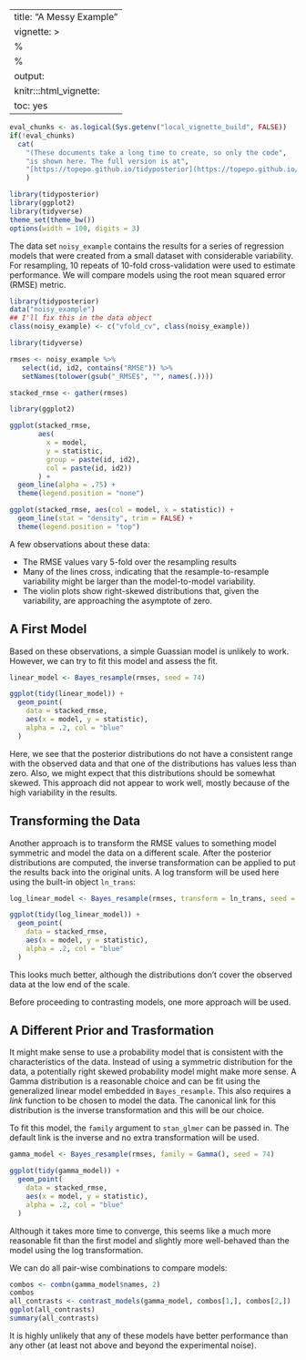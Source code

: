 
---
title: "A Messy Example"
vignette: >
  %\VignetteEngine{knitr::rmarkdown}
  %\VignetteIndexEntry{A Messy Example}
output:
  knitr:::html_vignette:
    toc: yes
---

```r
eval_chunks <- as.logical(Sys.getenv("local_vignette_build", FALSE))
if(!eval_chunks) 
  cat(
    "(These documents take a long time to create, so only the code",
    "is shown here. The full version is at",
    "[https://topepo.github.io/tidyposterior](https://topepo.github.io/tidyposterior).)"
    )
```

```r
library(tidyposterior)
library(ggplot2)
library(tidyverse)
theme_set(theme_bw())
options(width = 100, digits = 3)
```


The data set `noisy_example` contains the results for a series of regression models that were created from a small dataset with considerable variability. For resampling, 10 repeats of 10-fold cross-validation were used to estimate performance. We will compare models using the root mean squared error (RMSE) metric.  

```r
library(tidyposterior)
data("noisy_example")
## I'll fix this in the data object
class(noisy_example) <- c("vfold_cv", class(noisy_example))

library(tidyverse)

rmses <- noisy_example %>%
   select(id, id2, contains("RMSE")) %>%
   setNames(tolower(gsub("_RMSE$", "", names(.))))

stacked_rmse <- gather(rmses)

library(ggplot2)

ggplot(stacked_rmse, 
       aes(
         x = model,
         y = statistic,
         group = paste(id, id2),
         col = paste(id, id2))
       ) + 
  geom_line(alpha = .75) + 
  theme(legend.position = "none")

ggplot(stacked_rmse, aes(col = model, x = statistic)) + 
  geom_line(stat = "density", trim = FALSE) + 
  theme(legend.position = "top")
```

A few observations about these data:

 * The RMSE values vary 5-fold over the resampling results
 * Many of the lines cross, indicating that the resample-to-resample variability might be larger than the model-to-model variability. 
 * The violin plots show right-skewed distributions that, given the variability, are approaching the asymptote of zero. 


## A First Model

Based on these observations, a simple Guassian model is unlikely to work. However, we can try to fit this model and assess the fit. 

```r
linear_model <- Bayes_resample(rmses, seed = 74)

ggplot(tidy(linear_model)) + 
  geom_point(
    data = stacked_rmse, 
    aes(x = model, y = statistic),
    alpha = .2, col = "blue"
  )
```

Here, we see that the posterior distributions do not have a consistent range with the observed data and that one of the distributions has values less than zero. Also, we might expect that this distributions should be somewhat skewed. This approach did not appear to work well, mostly because of the high variability in the results. 

## Transforming the Data

Another approach is to transform the RMSE values to something model symmetric and model the data on a different scale. After the posterior distributions are computed, the inverse transformation can be applied to put the results back into the original units. A log transform will be used here using the built-in object `ln_trans`:


```r
log_linear_model <- Bayes_resample(rmses, transform = ln_trans, seed = 74)

ggplot(tidy(log_linear_model)) + 
  geom_point(
    data = stacked_rmse, 
    aes(x = model, y = statistic),
    alpha = .2, col = "blue"
  )
```

This looks much better, although the distributions don't cover the observed data at the low end of the scale. 

Before proceeding to contrasting models, one more approach will be used.  

## A Different Prior and Trasformation

It might make sense to use a probability model that is consistent with the characteristics of the data. Instead of using a symmetric distribution for the data, a potentially right skewed probability model might make more sense. A Gamma distribution is a reasonable choice and can be fit using the generalized linear model embedded in `Bayes_resample`. This also requires a _link_ function to be chosen to model the data. The canonical link for this distribution is the inverse transformation and this will be our choice. 

To fit this model, the `family` argument to `stan_glmer` can be passed in. The default link is the inverse and no extra transformation will be used. 

```r
gamma_model <- Bayes_resample(rmses, family = Gamma(), seed = 74)

ggplot(tidy(gamma_model)) + 
  geom_point(
    data = stacked_rmse, 
    aes(x = model, y = statistic),
    alpha = .2, col = "blue"
  )
```

Although it takes more time to converge, this seems like a much more reasonable fit than the first model and slightly more well-behaved than the model using the log transformation. 

We can do all pair-wise combinations to compare models:

```r
combos <- combn(gamma_model$names, 2)
combos
all_contrasts <- contrast_models(gamma_model, combos[1,], combos[2,])
ggplot(all_contrasts)
summary(all_contrasts)
````
It is highly unlikely that any of these models have better performance than any other (at least not above and beyond the experimental noise).

